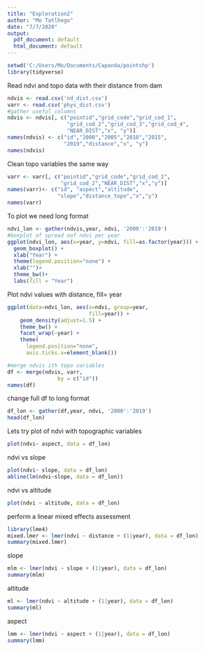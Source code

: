 ---
title: "Exploration2"
author: "Mo Tatlhego"
date: "7/7/2020"
output:
  pdf_document: default
  html_document: default
---

```{r, include=FALSE}
setwd('C:/Users/Mo/Documents/Capanda/pointshp')
library(tidyverse)
```

Read ndvi and topo data with their distance from dam

```{r}
ndvis <- read.csv('nd_dist.csv')
varr <- read.csv('phys_dist.csv')
#gather useful columns
ndvis <- ndvis[, c("pointid","grid_code","grid_cod_1",
                   "grid_cod_2","grid_cod_3","grid_cod_4",
                   "NEAR_DIST","x", "y")]
names(ndvis) <- c("id","2000","2005","2010","2015",
                  "2019","distance","x", "y")
names(ndvis)

```

Clean topo variables the same way

```{r, echo=FALSE}
varr <- varr[, c("pointid","grid_code","grid_cod_1",
                 "grid_cod_2","NEAR_DIST","x","y")]
names(varr)<- c("id", "aspect","altitude",
                "slope","distance_topo","x","y")
names(varr)
```

To plot we need long format

```{r}
ndvi_lon <- gather(ndvis,year, ndvi, '2000':'2019')
#boxplot of spread oof ndvi per year
ggplot(ndvi_lon, aes(x=year, y=ndvi, fill=as.factor(year))) + 
  geom_boxplot() +
  xlab("Year") +
  theme(legend.position="none") +
  xlab("")+
  theme_bw()+
  labs(fill = "Year")
```

Plot ndvi values with distance, fill= year

```{r}


ggplot(data=ndvi_lon, aes(x=ndvi, group=year,
                          fill=year)) +
    geom_density(adjust=1.5) +
    theme_bw() +
    facet_wrap(~year) +
    theme(
      legend.position="none",
      axis.ticks.x=element_blank())
```

```{r}
#merge ndvis ith topo variables
df <- merge(ndvis, varr, 
                by = c("id"))
names(df)
```
change full df to long format

```{r}
df_lon <- gather(df,year, ndvi, '2000':'2019')
head(df_lon)
```

Lets try plot of ndvi with topographic variables

```{r}
plot(ndvi~ aspect, data = df_lon)
```

ndvi vs slope

```{r}
plot(ndvi~ slope, data = df_lon)
abline(lm(ndvi~slope, data = df_lon))
```

ndvi vs altitude

```{r}
plot(ndvi ~ altitude, data = df_lon)
```

perform a linear mixed effects assessment

```{r}
library(lme4)
mixed.lmer <- lmer(ndvi ~ distance + (1|year), data = df_lon)
summary(mixed.lmer)
```

slope

```{r}
mlm <- lmer(ndvi ~ slope + (1|year), data = df_lon)
summary(mlm)
```

altitude
```{r}
ml <- lmer(ndvi ~ altitude + (1|year), data = df_lon)
summary(ml)
```

aspect

```{r}
lmm <- lmer(ndvi ~ aspect + (1|year), data = df_lon)
summary(lmm)
```

